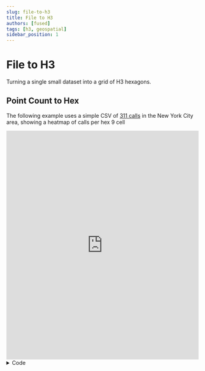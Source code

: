 ```yaml
---
slug: file-to-h3
title: File to H3
authors: [fused]
tags: [h3, geospatial]
sidebar_position: 1
---
```


# File to H3

Turning a single small dataset into a grid of H3 hexagons.

## Point Count to Hex 

The following example uses a simple CSV of [311 calls]("https://gist.githubusercontent.com/kashuk/670a350ea1f9fc543c3f6916ab392f62/raw/4c5ced45cc94d5b00e3699dd211ad7125ee6c4d3/NYC311_noise.csv") in the New York City area, showing a heatmap of calls per hex 9 cell

<iframe 
  src="https://unstable.fused.io/server/v1/realtime-shared/fc_4RviGoMsnragXi4YvzqFQ4-ny411_noise_sample_visualisation/run/file"
  width="100%"
  height="600px"
  frameBorder="0"
  style={{borderRadius: '8px'}}
></iframe>

<details>
<summary>Code</summary>
```python showLineNumbers
@fused.udf
def udf(
    noise_311_link: str = "https://gist.githubusercontent.com/kashuk/670a350ea1f9fc543c3f6916ab392f62/raw/4c5ced45cc94d5b00e3699dd211ad7125ee6c4d3/NYC311_noise.csv",
    res: int = 9
):
    # Load common utilities (includes duckdb helper)
    common = fused.load("https://github.com/fusedio/udfs/tree/b7637ee/public/common/")
    con = common.duckdb_connect()

    # Keep latitude and longitude (averaged per hex) alongside the hex count
    qr = f"""
    SELECT
      h3_latlng_to_cell(lat, lng, {res}) AS hex,
      COUNT(*) AS cnt,
      AVG(lat) AS lat,
      AVG(lng) AS lng
    FROM read_csv_auto('{noise_311_link}')
    WHERE lat IS NOT NULL AND lng IS NOT NULL
    GROUP BY 1
    """

    df = con.sql(qr).df()

    # Debugging: print the resulting DataFrame schema
    print(df.T)

    return df
```
</details>

### Requirements

- Small single (< 100MB) file (GeoJSON, CSV, Parquet, etc.). In example:
```csv
lat,lng
40.7128,-74.0060
40.7128,-74.0060
```

- Hexagon resolution (10, 11, 12, etc.). In this example:
```python showLineNumbers
res: int = 9
```

- Field to hexagonify  & Aggregation function (max 'population', avg 'income', mean 'elevation', etc.). In this example simply counting the number of calls per hex:
```python showLineNumbers
# Keep latitude and longitude (averaged per hex) alongside the hex count
qr = f"""
SELECT
    h3_latlng_to_cell(lat, lng, {res}) AS hex,
    COUNT(*) AS cnt,
    AVG(lat) AS lat,
    AVG(lng) AS lng
FROM read_csv_auto('{noise_311_link}')
WHERE lat IS NOT NULL AND lng IS NOT NULL
GROUP BY 1
"""
```

{/* ## Polygon to Hex */}

{/* TODO: Add census example from Milind */}

{/* ## Raster to Hex */}

{/* TOOD: Add raster example from Milind */}

{/* ## Advanced

### Spatial Smoothing with K-Rings

H3 tiling also allow for spatial smoothing using K-Rings */}


